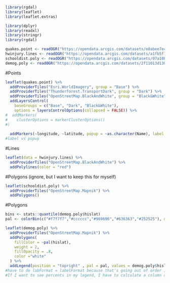 ```r
library(rgdal)
library(leaflet)
library(leaflet.extras)

library(dplyr)
library(readxl)
library(stringr)
library(rgdal)
```

```r
quakes.point <- readOGR("https://opendata.arcgis.com/datasets/e0abee7e4fa446ea8cfe618bca7e60e4_62.geojson")
hwinjury.lines <- readOGR("https://opendata.arcgis.com/datasets/a1fb5f1eb42a4e139cc8c89b468865a7_0.geojson")
schooldist.poly <- readOGR("https://opendata.arcgis.com/datasets/07a10be1eb674ca99fd147474e1e0ca0_0.geojson")
demog.poly <- readOGR("https://opendata.arcgis.com/datasets/2f11013d1302419aac243d6e1c56568f_0.geojson")
```

#Points
```r
leaflet(quakes.point) %>%
  addProviderTiles("Esri.WorldImagery", group = "Base") %>%
  addProviderTiles("Thunderforest.TransportDark", group = "Dark") %>%
  addProviderTiles("OpenStreetMap.BlackAndWhite", group = "Black&White") %>%
  addLayersControl(
    baseGroups = c("Base", "Dark", "Black&White"),
    options = layersControlOptions(collapsed = FALSE)) %>%
#  addMarkers(  
#    clusterOptions = markerClusterOptions()
#)
  
  addMarkers(~longitude, ~latitude, popup = ~as.character(Name), label = ~as.character(Name))
#label vs popup
```

#Lines
```r
leaflet(data = hwinjury.lines) %>%
  addProviderTiles("OpenStreetMap.BlackAndWhite") %>%
  addPolylines(color = "red")
```

#Polygons (ignore, but I want to keep this for myself)
```r
leaflet(schooldist.poly) %>%
  addProviderTiles("OpenStreetMap.Mapnik") %>%
  addPolygons()
```

#Polygons

```r
bins <- stats::quantile(demog.poly$hislat)
pal <- colorBin(c("#f7f7f7","#cccccc","#969696","#636363","#252525"), domain = demog.poly$hislat, bins = bins)

leaflet(demog.poly) %>%
  addProviderTiles("OpenStreetMap.Mapnik") %>%
  addPolygons(
    fillColor = ~pal(hislat),
    weight = 2,
    fillOpacity = .8,
    color ="white"
  ) %>%
  addLegend(position = "topright" , pal = pal, values = demog.poly$hislat, title = "Hispanic/Latinos by County", labFormat = labelFormat(digits = 0))
#have to do labFormat = labelFormat because that's going out of order in the addLegend function
#If I want to see percents in my legend, I have to calculate a column of percents and then add "%" in the suffix argument for the addLegend function so it reads __%
```

